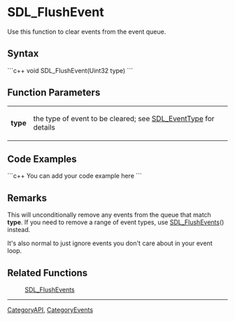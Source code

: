 <!-- pragma section-numbers off -->
<!-- pragma disable-camelcase -->

= SDL_FlushEvent =
Use this function to clear events from the event queue.


== Syntax ==
```c++
void SDL_FlushEvent(Uint32 type)
```

== Function Parameters ==
{|
|'''type'''
|the type of event to be cleared; see [[SDL_EventType]] for details
|}

== Code Examples ==
```c++
You can add your code example here
```

== Remarks ==
This will unconditionally remove any events from the queue that match '''type'''. If you need to remove a range of event types, use [[SDL_FlushEvents]]() instead.

It's also normal to just ignore events you don't care about in your event loop.

== Related Functions ==
:[[SDL_FlushEvents]]

----
[[CategoryAPI]], [[CategoryEvents]]
